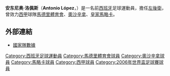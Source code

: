 {{noteta
|G1=football
|G2=laliga
|1=zh-hans:安东尼奥·洛佩斯;zh-hk:安東尼奧·盧比斯;zh-tw:安東尼奧·洛佩斯;
}}
{{Spanish name 2|López|Guerrero}}
{{Infobox football biography
| name= 安东尼奥·洛佩斯<br>''Antonio López''
| image = Antonio López.jpg
| fullname = 安東尼奧·洛佩斯·格雷羅<br> Antonio López Guerrero
| birth_date = {{birth date and age|1981|9|13|df=y}}
| birth_place = {{SPA}}[[貝尼多爾姆|貝尼多爾姆]]
| height = {{height|m=1.73}}
| clubnumber = 
| position = [[左後衛|左後衛]]
| youthyears1 = | youthclubs1 =[[馬德里體育會|馬德里體育會]]
| years1 = 1999–2001 | clubs1 = [[馬德里體育會B隊|馬德里體育會B隊]] | caps1 = 39 | goals1 = 2
| years2 = 2000–2012 | clubs2 = [[馬德里體育會|馬德里體育會]] | caps2 = 216 | goals2 = 11
| years3 = 2002–2004 | clubs3 = → [[奧沙辛拿|奧沙辛拿]]（借用） | caps3 = 71 | goals3 = 2
| years4 = 2012–2014 | clubs4 = {{fb team 馬略卡}} | caps4 = 17 | goals4 = 0
| totalcaps = 343 | totalgoals = 16
| nationalyears1 = 2002–2003 | nationalteam1 = [[西班牙21歲以下國家足球隊|西班牙U21]] | nationalcaps1= 6 | nationalgoals1= 0
| nationalyears2 = 2005–2007 | nationalteam2 = [[西班牙國家足球隊|西班牙]] | nationalcaps2= 16 | nationalgoals2= 1
}}
'''安东尼奥·洛佩斯'''（'''Antonio López'''，{{bd|1981年|9月13日|catidx=Lopez Guerrero, Antonio}}）是一名前[[西班牙|西班牙]]足球運動員，擔任[[左後衛|左後衛]]，曾效力[[西甲|西甲]]球隊[[馬德里體育會|馬德里體育會]]、[[奧沙辛拿|奧沙辛拿]]、[[皇家馬略卡|皇家馬略卡]]。

==外部連結==

*[https://web.archive.org/web/20120217103212/http://futbol.sportec.es/seleccion/ficha_jugador.asp?j=25&n=antonio%2Flopez%2Fantonio%2Flopez%2Fguerrero 國家隊數據] {{es icon}}

{{2006年世界盃足球賽西班牙參賽名單}}
{{s-start}}
{{s-sports}}
{{succession box|before=[[马克西米利亚诺·罗德里格斯|马克西米利亚诺·罗德里格斯]]|title=[[馬德里競技|馬德里競技]]隊長|years=2009年–2012年|after=[[加比_(足球運動員)|加比]]}}
{{s-end}}

{{DEFAULTSORT:Lopez Guerrero, Antonio}}
[[Category:西班牙足球運動員|Category:西班牙足球運動員]]
[[Category:馬德里體育會球員|Category:馬德里體育會球員]]
[[Category:奧沙辛拿球員|Category:奧沙辛拿球員]]
[[Category:馬略卡球員|Category:馬略卡球員]]
[[Category:西甲球員|Category:西甲球員]]
[[Category:2006年世界盃足球賽球員|Category:2006年世界盃足球賽球員]]